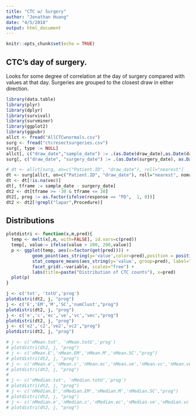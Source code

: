 ```yaml
---
title: "CTC w/ Surgery"
author: "Jonathan Huang"
date: "4/5/2018"
output: html_document
---
```


```r
knitr::opts_chunk$set(echo = TRUE)
```

## CTC's day of surgery.

Looks for some degree of correlation at the day of surgery compared with values at that day. Surgeries are grouped to the closest draw in either direction.

```r
library(data.table)
library(plyr)
library(dplyr)
library(survival)
library(survminer)
library(ggplot2)
library(ggpubr)
allct <- fread("AllCTCwnormals.csv")
surg <- fread("ctcresectsurgeries.csv")
surg[, type := NULL]
allct[, c("draw_date","sample_date") := .(as.Date(draw_date),as.Date(draw_date))]
surg[, c("draw_date", "surgery_date") := .(as.Date(surgery_date), as.Date(surgery_date))]

# dt <- allct[surg, on=c("Patient.ID", "draw_date"), roll="nearest"]
dt <- surg[allct, on=c("Patient.ID", "draw_date"), roll="nearest", nomatch=0]
dt <- dt[!is.na(vec)]
dt[, tframe := sample_date - surgery_date]
dt2 <- dt[tframe >= -30 & tframe <= 30]
dt2[, prog := as.factor(ifelse(response == "PD",  1, 0))]
dt2 <- dt2[!grepl("lapar",Procedure)]
```

## Distributions

```r
plotdistri <- function(x,m,pred){
  temp <- melt(x[,m, with=FALSE], id.vars=c(pred))
  temp[, value:= ifelse(value > 200, 200,value)]
  p <- ggplot(temp, aes(x=factor(get(pred)))) +
          geom_point(aes_string(y='value',color=pred),position = position_jitterdodge(dodge.width = .7), group=1) + geom_boxplot(aes_string(y='value',fill=pred),alpha=.01, group=1) +
          stat_compare_means(aes_string(y='value', group=pred), label="p.format") +
          facet_grid(.~variable, scales="free") +
          labs(title=paste("Distribution of CTC counts"), x=pred)
  plot(p)
}

j <- c('tot', 'totU','prog')
plotdistri(dt2, j, "prog")
j <- c('E','EM','M','SC','numClust',"prog")
plotdistri(dt2, j, "prog")
j <- c('e','c','ec','ve','vc','vec',"prog")
plotdistri(dt2, j, "prog")
j <- c('e2','c2','ve2','vc2',"prog")
plotdistri(dt2, j, "prog")

# j <- c('nMean.tot', 'nMean.totU','prog')
# plotdistri(dt2, j, "prog")
# j <- c('nMean.E','nMean.EM','nMean.M','nMean.SC',"prog")
# plotdistri(dt2, j, "prog")
# j <- c('nMean.e','nMean.c','nMean.ec','nMean.ve','nMean.vc','nMean.vec',"prog")
# plotdistri(dt2, j, "prog")
# 
# j <- c('nMedian.tot', 'nMedian.totU','prog')
# plotdistri(dt2, j, "prog")
# j <- c('nMedian.E','nMedian.EM','nMedian.M','nMedian.SC',"prog")
# plotdistri(dt2, j, "prog")
# j <- c('nMedian.e','nMedian.c','nMedian.ec','nMedian.ve','nMedian.vc','nMedian.vec',"prog")
# plotdistri(dt2, j, "prog")
```